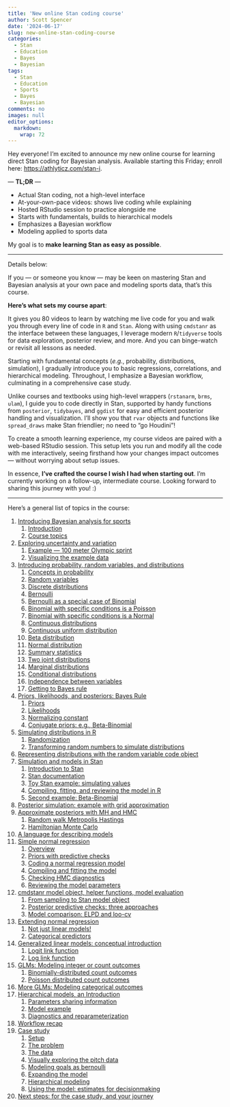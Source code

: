 ```yaml
---
title: 'New online Stan coding course'
author: Scott Spencer
date: '2024-06-17'
slug: new-online-stan-coding-course
categories:
  - Stan
  - Education
  - Bayes
  - Bayesian
tags:
  - Stan
  - Education
  - Sports
  - Bayes
  - Bayesian
comments: no
images: null
editor_options: 
  markdown: 
    wrap: 72
---
```


Hey everyone! I’m excited to announce my new online course for learning
direct Stan coding for Bayesian analysis. Available starting this
Friday; enroll here: <https://athlyticz.com/stan-i>.

[— **TL;DR** —]{.smallcaps}

-   Actual Stan coding, not a high-level interface
-   At-your-own-pace videos: shows live coding while explaining
-   Hosted RStudio session to practice alongside me
-   Starts with fundamentals, builds to hierarchical models
-   Emphasizes a Bayesian workflow
-   Modeling applied to sports data

My goal is to **make learning Stan as easy as possible**.

------------------------------------------------------------------------

Details below:

If you — or someone you know — may be keen on mastering Stan and
Bayesian analysis at your own pace and modeling sports data, that’s this
course.

**Here's what sets my course apart**:

It gives you 80 videos to learn by watching me live code for you and
walk you through every line of code in `R` and `Stan`. Along with using
`cmdstanr` as the interface between these languages, I leverage modern
`R`/`tidyverse` tools for data exploration, posterior review, and more.
And you can binge-watch or revisit all lessons as needed.

Starting with fundamental concepts (*e.g.*, probability, distributions,
simulation), I gradually introduce you to basic regressions,
correlations, and hierarchical modeling. Throughout, I emphasize a
Bayesian workflow, culminating in a comprehensive case study.

Unlike courses and textbooks using high-level wrappers (`rstanarm`,
`brms`, `ulam`), I guide you to code directly in Stan, supported by
handy functions from `posterior`, `tidybayes`, and `ggdist` for easy and
efficient posterior handling and visualization. I'll show you that
`rvar` objects and functions like `spread_draws` make Stan friendlier;
no need to "go Houdini"!

To create a smooth learning experience, my course videos are paired with
a web-based RStudio session. This setup lets you run and modify all the
code with me interactively, seeing firsthand how your changes impact
outcomes — without worrying about setup issues.

In essence, **I've crafted the course I wish I had when starting out**.
I'm currently working on a follow-up, intermediate course. Looking
forward to sharing this journey with you! :)

------------------------------------------------------------------------

Here's a general list of topics in the course:

1.  [Introducing Bayesian analysis for
    sports](#introducing-bayesian-analysis-for-sports)
    1.  [Introduction](#introduction)
    2.  [Course topics](#course-topics)
2.  [Exploring uncertainty and
    variation](#exploring-uncertainty-and-variation)
    1.  [Example — 100 meter Olympic
        sprint](#example-100-meter-olympic-sprint)
    2.  [Visualizing the example data](#visualizing-the-example-data)
3.  [Introducing probability, random variables, and
    distributions](#introducing-probability-random-variables-and-distributions)
    1.  [Concepts in probability](#concepts-in-probability)
    2.  [Random variables](#random-variables)
    3.  [Discrete distributions](#discrete-distributions)
    4.  [Bernoulli](#bernoulli)
    5.  [Bernoulli as a special case of
        Binomial](#bernoulli-as-a-special-case-of-binomial)
    6.  [Binomial with specific conditions is a
        Poisson](#binomial-with-specific-conditions-is-a-poisson)
    7.  [Binomial with specific conditions is a
        Normal](#binomial-with-specific-conditions-is-a-normal)
    8.  [Continuous distributions](#continuous-distributions)
    9.  [Continuous uniform
        distribution](#continuous-uniform-distribution)
    10. [Beta distribution](#beta-distribution)
    11. [Normal distribution](#normal-distribution)
    12. [Summary statistics](#summary-statistics)
    13. [Two joint distributions](#two-joint-distributions)
    14. [Marginal distributions](#marginal-distributions)
    15. [Conditional distributions](#conditional-distributions)
    16. [Independence between
        variables](#independence-between-variables)
    17. [Getting to Bayes rule](#getting-to-bayes-rule)
4.  [Priors, likelihoods, and posteriors: Bayes
    Rule](#priors-likelihoods-and-posteriors-bayes-rule)
    1.  [Priors](#priors)
    2.  [Likelihoods](#likelihoods)
    3.  [Normalizing constant](#normalizing-constant)
    4.  [Conjugate priors: e.g.,
        Beta-Binomial](#conjugate-priors-e.g.-beta-binomial)
5.  [Simulating distributions in R](#simulating-distributions-in-r)
    1.  [Randomization](#randomization)
    2.  [Transforming random numbers to simulate
        distributions](#transforming-random-numbers-to-simulate-distributions)
6.  [Representing distributions with the random variable code
    object](#representing-distributions-with-the-random-variable-code-object)
7.  [Simulation and models in Stan](#simulation-and-models-in-stan)
    1.  [Introduction to Stan](#introduction-to-stan)
    2.  [Stan documentation](#stan-documentation)
    3.  [Toy Stan example: simulating
        values](#toy-stan-example-simulating-values)
    4.  [Compiling, fitting, and reviewing the model in
        R](#compiling-fitting-and-reviewing-the-model-in-r)
    5.  [Second example: Beta-Binomial](#second-example-beta-binomial)
8.  [Posterior simulation: example with grid
    approximation](#posterior-simulation-example-with-grid-approximation)
9.  [Approximate posteriors with MH and
    HMC](#approximate-posteriors-with-mh-and-hmc)
    1.  [Random walk Metropolis
        Hastings](#random-walk-metropolis-hastings)
    2.  [Hamiltonian Monte Carlo](#hamiltonian-monte-carlo)
10. [A language for describing
    models](#a-language-for-describing-models)
11. [Simple normal regression](#simple-normal-regression)
    1.  [Overview](#overview)
    2.  [Priors with predictive checks](#priors-with-predictive-checks)
    3.  [Coding a normal regression
        model](#coding-a-normal-regression-model)
    4.  [Compiling and fitting the
        model](#compiling-and-fitting-the-model)
    5.  [Checking HMC diagnostics](#checking-hmc-diagnostics)
    6.  [Reviewing the model
        parameters](#reviewing-the-model-parameters)
12. [cmdstanr model object, helper functions, model
    evaluation](#cmdstanr-model-object-helper-functions-model-evaluation)
    1.  [From sampling to Stan model
        object](#from-sampling-to-stan-model-object)
    2.  [Posterior predictive checks: three
        approaches](#posterior-predictive-checks-three-approaches)
    3.  [Model comparison: ELPD and
        loo-cv](#model-comparison-elpd-and-loo-cv)
13. [Extending normal regression](#extending-normal-regression)
    1.  [Not just linear models!](#not-just-linear-models)
    2.  [Categorical predictors](#categorical-predictors)
14. [Generalized linear models: conceptual
    introduction](#generalized-linear-models-conceptual-introduction)
    1.  [Logit link function](#logit-link-function)
    2.  [Log link function](#log-link-function)
15. [GLMs: Modeling integer or count
    outcomes](#glms-modeling-integer-or-count-outcomes)
    1.  [Binomially-distributed count
        outcomes](#binomially-distributed-count-outcomes)
    2.  [Poisson distributed count
        outcomes](#poisson-distributed-count-outcomes)
16. [More GLMs: Modeling categorical
    outcomes](#more-glms-modeling-categorial-outcomes)
17. [Hierarchical models, an
    Introduction](#hierarchical-models-an-introduction)
    1.  [Parameters sharing
        information](#parameters-sharing-information)
    2.  [Model example](#model-example)
    3.  [Diagnostics and
        reparameterization](#diagnostics-and-reparameterization)
18. [Workflow recap](#workflow-recap)
19. [Case study](#case-study)
    1.  [Setup](#setup)
    2.  [The problem](#the-problem)
    3.  [The data](#the-data)
    4.  [Visually exploring the pitch
        data](#visually-exploring-the-pitch-data)
    5.  [Modeling goals as bernoulli](#modeling-goals-as-bernoulli)
    6.  [Expanding the model](#expanding-the-model)
    7.  [Hierarchical modeling](#hierarchical-modeling)
    8.  [Using the model: estimates for
        decisionmaking](#using-the-model-estimates-for-decisionmaking)
20. [Next steps: for the case study, and your
    journey](#next-steps-for-the-case-study-and-your-journey)
